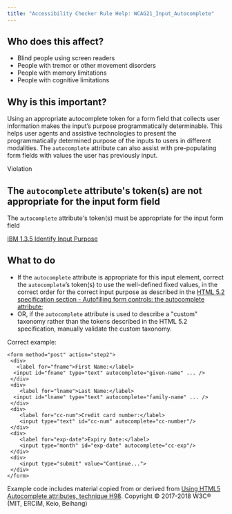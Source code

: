 ```yaml
---
title: "Accessibility Checker Rule Help: WCAG21_Input_Autocomplete"
---
```


<div className="toolHelp">
<Row>
<Column colLg={5} colMd={3} colSm={4} className="toolLeft">

## Who does this affect?

 * Blind people using screen readers
 * People with tremor or other movement disorders
 * People with memory limitations
 * People with cognitive limitations
 
## Why is this important?

Using an appropriate autocomplete token for a form field that collects user information makes the input’s purpose programmatically determinable. This helps user agents and assistive technologies to present the programmatically determined purpose of the inputs to users in different modalities. The `autocomplete` attribute can also assist with pre-populating form fields with values the user has previously input.

</Column>
<Column colLg={11} colMd={5} colSm={4} className="toolMain">

<div className="level-violation">
Violation
</div>

## The `autocomplete` attribute's token(s) are not appropriate for the input form field
The `autocomplete` attribute's token(s) must be appropriate for the input form field

[IBM 1.3.5 Identify Input Purpose](https://www.ibm.com/able/guidelines/ci162/identify_input_purpose_71.html)

<div id="elementLocation">
</div>

## What to do

 * If the `autocomplete` attribute is appropriate for this input element, correct the `autocomplete`’s token(s) to use the well-defined fixed values, in the correct order for the correct input purpose as described in the [HTML 5.2 specification section - Autofilling form controls: the autocomplete attribute](https://www.w3.org/TR/html52/sec-forms.html#autofilling-form-controls-the-autocomplete-attribute);
 * OR, if the `autocomplete` attribute is used to describe a "custom" taxonomy rather than the tokens described in the HTML 5.2 specification, manually validate the custom taxonomy.

Correct example:
```
<form method="post" action="step2">
 <div>
   <label for="fname">First Name:</label>
  <input id="fname" type="text" autocomplete="given-name" ... />
 </div>
 <div>
    <label for="lname">Last Name:</label>
  <input id="lname" type="text" autocomplete="family-name" ... />
 </div>
 <div>
    <label for="cc-num">Credit card number:</label>
    <input type="text" id="cc-num" autocomplete="cc-number"/>
 </div>
 <div>
    <label for="exp-date">Expiry Date:</label>
    <input type="month" id="exp-date" autocomplete="cc-exp"/>
 </div>
 <div>
    <input type="submit" value="Continue...">
 </div>
</form>
```
Example code includes material copied from or derived from [Using HTML5 Autocomplete attributes, technique H98](https://www.w3.org/WAI/WCAG21/Techniques/html/H98). Copyright © 2017-2018 W3C® (MIT, ERCIM, Keio, Beihang)


</Column>
</Row>
</div>

